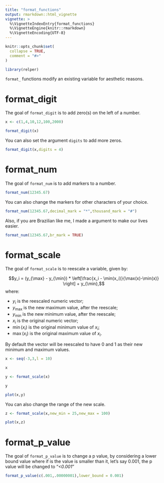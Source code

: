 ```yaml
---
title: "format_functions"
output: rmarkdown::html_vignette
vignette: >
  %\VignetteIndexEntry{format_functions}
  %\VignetteEngine{knitr::rmarkdown}
  %\VignetteEncoding{UTF-8}
---
```


```r
knitr::opts_chunk$set(
  collapse = TRUE,
  comment = "#>"
)
```

```r
library(relper)
```

`format_` functions modify an existing variable for aesthetic reasons.

# format_digit

The goal of `format_digit` is to add zero(s) on the left of a number.

```r
x <- c(1,4,10,12,100,2000)

format_digit(x)

```

You can also set the argument `digits` to add more zeros.

```r
format_digit(x,digits = 4)

```

# format_num

The goal of `format_num` is to add markers to a number.

```r
format_num(12345.67)
```

You can also change the markers for other characters of your choice.

```r
format_num(12345.67,decimal_mark = "*",thousand_mark = "#")
```
Also, if you are Brazilian like me, I made a argument to make our lives easier.

```r
format_num(12345.67,br_mark = TRUE)
```


# format_scale
The goal of `format_scale` is to reescale a variable, given by:

$$y_i = (y_{\max} - y_{\min}) * \left[\frac{x_i - \min(x_i)}{\max(x)-\min(x)} \right] + y_{\min},$$
where:

  - $y_i$ is the reescaled numeric vector;
  - $y_{\max}$ is the new maximum value, after the reescale;
  - $y_{\min}$ is the new minimum value, after the reescale;
  - $x_i$ is the original numeric vector;
  - $\min(x_i)$ is the original minimum value of $x_i$;
  - $\max(x_i)$ is the original maximum value of $x_i$.
  
By default the vector will be reescaled to have 0 and 1 as their new minimum and maximum values.  

```r
x <- seq(-3,3,l = 10)

x

y <- format_scale(x)

y
```

```r
plot(x,y)
```

You can also change the range of the new scale.

```r
z <- format_scale(x,new_min = 25,new_max = 100)
```

```r

plot(x,z)

```

# format_p_value

The goal of `format_p_value` is to change a p value, by considering a lower bound value where if is the value is smaller than it, let's say 0.001, the p value will be changed to "*<0.001*"

```r
format_p_value(c(.001,.00000001),lower_bound = 0.001)
```
